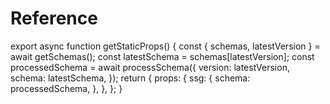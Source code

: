 
# Reference

export async function getStaticProps() {
  const { schemas, latestVersion } = await getSchemas();
  const latestSchema = schemas[latestVersion];
  const processedSchema = await processSchema({
    version: latestVersion,
    schema: latestSchema,
  });
  return {
    props: {
      ssg: {
        schema: processedSchema,
      },
    },
  };
}

<LatestSchema />
